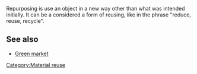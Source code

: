 Repurposing is use an object in a new way other than what was intended initially. It can be a considered a form of reusing, like in the phrase "reduce, reuse, recycle".

==See also==
*[[Green market]]
{{stub}}

[[Category:Material reuse]]